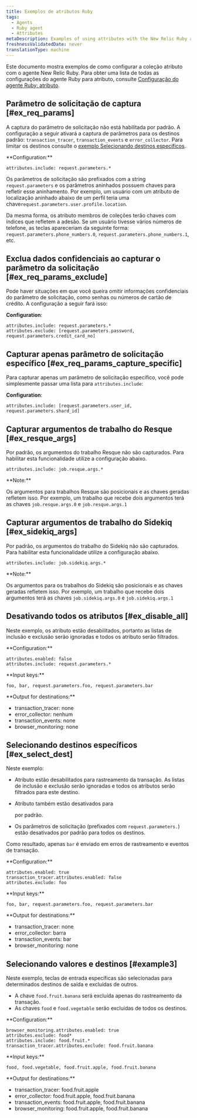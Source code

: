 ```yaml
---
title: Exemplos de atributos Ruby
tags:
  - Agents
  - Ruby agent
  - Attributes
metaDescription: Examples of using attributes with the New Relic Ruby agent.
freshnessValidatedDate: never
translationType: machine
---
```


Este documento mostra exemplos de como configurar a coleção atributo com o agente New Relic Ruby. Para obter uma lista de todas as configurações do agente Ruby para atributo, consulte [Configuração do agente Ruby: atributo](/docs/apm/agents/ruby-agent/configuration/ruby-agent-configuration/#attributes).

## Parâmetro de solicitação de captura [#ex_req_params]

A captura do parâmetro de solicitação não está habilitada por padrão. A configuração a seguir ativará a captura de parâmetros para os destinos padrão: `transaction_tracer`, `transaction_events` e `error_collector`. Para limitar os destinos consulte o [exemplo Selecionando destinos específicos](#ex_select_dest).

<DNT>
  **Configuration:**
</DNT>

```
attributes.include: request.parameters.*
```

Os parâmetros de solicitação são prefixados com a string `request.parameters` e os parâmetros aninhados possuem chaves para refletir esse aninhamento. Por exemplo, um usuário com um atributo de localização aninhado abaixo de um perfil teria uma chave`request.parameters.user.profile.location`.

Da mesma forma, os atributo membros de coleções terão chaves com índices que refletem a adesão. Se um usuário tivesse vários números de telefone, as teclas apareceriam da seguinte forma: `request.parameters.phone_numbers.0`, `request.parameters.phone_numbers.1`, etc.

## Exclua dados confidenciais ao capturar o parâmetro da solicitação [#ex_req_params_exclude]

Pode haver situações em que você queira omitir informações confidenciais do parâmetro de solicitação, como senhas ou números de cartão de crédito. A configuração a seguir fará isso:

<DNT>**Configuration**</DNT>:

```
attributes.include: request.parameters.*
attributes.exclude: [request.parameters.password, request.parameters.credit_card_no]
```

## Capturar apenas parâmetro de solicitação específico [#ex_req_params_capture_specific]

Para capturar apenas um parâmetro de solicitação específico, você pode simplesmente passar uma lista para `attributes.include`:

<DNT>**Configuration**</DNT>:

```
attributes.include: [request.parameters.user_id, request.parameters.shard_id]
```

## Capturar argumentos de trabalho do Resque [#ex_resque_args]

Por padrão, os argumentos do trabalho Resque não são capturados. Para habilitar esta funcionalidade utilize a configuração abaixo.

```
attributes.include: job.resque.args.*
```

<DNT>
  **Note:**
</DNT>

Os argumentos para trabalhos Resque são posicionais e as chaves geradas refletem isso. Por exemplo, um trabalho que recebe dois argumentos terá as chaves `job.resque.args.0` e `job.resque.args.1`

## Capturar argumentos de trabalho do Sidekiq [#ex_sidekiq_args]

Por padrão, os argumentos do trabalho do Sidekiq não são capturados. Para habilitar esta funcionalidade utilize a configuração abaixo.

```
attributes.include: job.sidekiq.args.*
```

<DNT>
  **Note:**
</DNT>

Os argumentos para os trabalhos do Sidekiq são posicionais e as chaves geradas refletem isso. Por exemplo, um trabalho que recebe dois argumentos terá as chaves `job.sidekiq.args.0` e `job.sidekiq.args.1`

## Desativando todos os atributos [#ex_disable_all]

Neste exemplo, os atributo estão desabilitados, portanto as listas de inclusão e exclusão serão ignoradas e todos os atributo serão filtrados.

<DNT>
  **Configuration:**
</DNT>

```
attributes.enabled: false
attributes.include: request.parameters.*
```

<DNT>
  **Input keys:**
</DNT>

```
foo, bar, request.parameters.foo, request.parameters.bar
```

<DNT>
  **Output for destinations:**
</DNT>

* transaction_tracer: none
* error_collector: nenhum
* transaction_events: none
* browser_monitoring: none

## Selecionando destinos específicos [#ex_select_dest]

Neste exemplo:

* Atributo estão desabilitados para rastreamento da transação. As listas de inclusão e exclusão serão ignoradas e todos os atributos serão filtrados para este destino.

* Atributo também estão desativados para

  <InlinePopover type="browser"/>

  por padrão.

* Os parâmetros de solicitação (prefixados com `request.parameters.`) estão desativados por padrão para todos os destinos.

Como resultado, apenas `bar` é enviado em erros de rastreamento e eventos de transação.

<DNT>
  **Configuration:**
</DNT>

```
attributes.enabled: true
transaction_tracer.attributes.enabled: false
attributes.exclude: foo
```

<DNT>
  **Input keys:**
</DNT>

```
foo, bar, request.parameters.foo, request.parameters.bar
```

<DNT>
  **Output for destinations:**
</DNT>

* transaction_tracer: none
* error_collector: barra
* transaction_events: bar
* browser_monitoring: none

## Selecionando valores e destinos [#example3]

Neste exemplo, teclas de entrada específicas são selecionadas para determinados destinos de saída e excluídas de outros.

* A chave `food.fruit.banana` será excluída apenas do rastreamento da transação.
* As chaves `food` e `food.vegetable` serão excluídas de todos os destinos.

<DNT>
  **Configuration:**
</DNT>

```
browser_monitoring.attributes.enabled: true
attributes.exclude: food*
attributes.include: food.fruit.*
transaction_tracer.attributes.exclude: food.fruit.banana
```

<DNT>
  **Input keys:**
</DNT>

```
food, food.vegetable, food.fruit.apple, food.fruit.banana
```

<DNT>
  **Output for destinations:**
</DNT>

* transaction_tracer: food.fruit.apple
* error_collector: food.fruit.apple, food.fruit.banana
* transaction_events: food.fruit.apple, food.fruit.banana
* browser_monitoring: food.fruit.apple, food.fruit.banana
